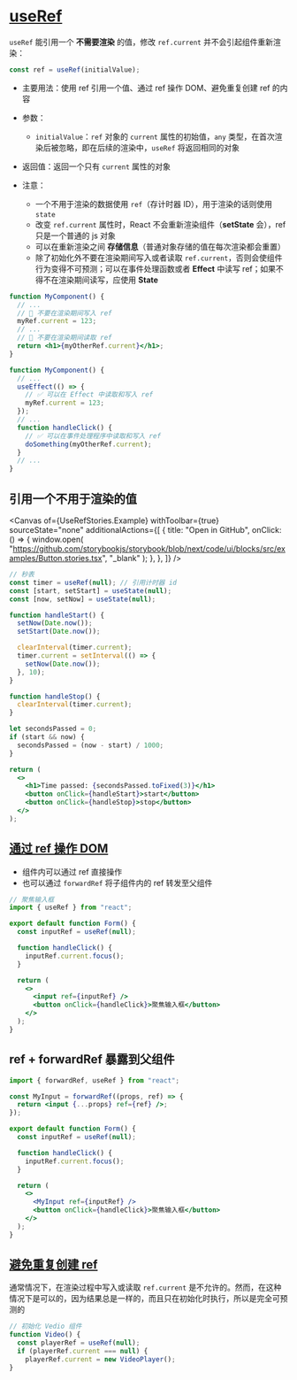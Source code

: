 

<Meta of={UseRefStories} />

# [useRef ](https://zh-hans.react.dev/reference/react/useRef#)

`useRef` 能引用一个 **不需要渲染** 的值，修改 `ref.current` 并不会引起组件重新渲染：

```js
const ref = useRef(initialValue);
```

- 主要用法：使用 ref 引用一个值、通过 ref 操作 DOM、避免重复创建 ref 的内容

- 参数：

  - `initialValue`：`ref` 对象的 `current` 属性的初始值，`any` 类型，在首次渲染后被忽略，即在后续的渲染中，`useRef` 将返回相同的对象

- 返回值：返回一个只有 `current` 属性的对象

- 注意：

  - 一个不用于渲染的数据使用 `ref`（存计时器 ID），用于渲染的话则使用 `state`
  - 改变 `ref.current` 属性时，React 不会重新渲染组件（**setState** 会），ref 只是一个普通的 js 对象
  - 可以在重新渲染之间 **存储信息**（普通对象存储的值在每次渲染都会重置）
  - 除了初始化外不要在渲染期间写入或者读取 `ref.current`，否则会使组件行为变得不可预测；可以在事件处理函数或者 **Effect** 中读写 ref；如果不得不在渲染期间读写，应使用 **State**

```jsx
function MyComponent() {
  // ...
  // 🚩 不要在渲染期间写入 ref
  myRef.current = 123;
  // ...
  // 🚩 不要在渲染期间读取 ref
  return <h1>{myOtherRef.current}</h1>;
}

function MyComponent() {
  // ...
  useEffect(() => {
    // ✅ 可以在 Effect 中读取和写入 ref
    myRef.current = 123;
  });
  // ...
  function handleClick() {
    // ✅ 可以在事件处理程序中读取和写入 ref
    doSomething(myOtherRef.current);
  }
  // ...
}
```

## 引用一个不用于渲染的值

<Canvas
  of={UseRefStories.Example}
  withToolbar={true}
  sourceState="none"
  additionalActions={[
    {
      title: "Open in GitHub",
      onClick: () => {
        window.open(
          "https://github.com/storybookjs/storybook/blob/next/code/ui/blocks/src/examples/Button.stories.tsx",
          "_blank"
        );
      },
    },
  ]}
/>

```jsx
// 秒表
const timer = useRef(null); // 引用计时器 id
const [start, setStart] = useState(null);
const [now, setNow] = useState(null);

function handleStart() {
  setNow(Date.now());
  setStart(Date.now());

  clearInterval(timer.current);
  timer.current = setInterval(() => {
    setNow(Date.now());
  }, 10);
}

function handleStop() {
  clearInterval(timer.current);
}

let secondsPassed = 0;
if (start && now) {
  secondsPassed = (now - start) / 1000;
}

return (
  <>
    <h1>Time passed: {secondsPassed.toFixed(3)}</h1>
    <button onClick={handleStart}>start</button>
    <button onClick={handleStop}>stop</button>
  </>
);
```

## [通过 ref 操作 DOM](https://zh-hans.react.dev/reference/react/useRef#manipulating-the-dom-with-a-ref)

- 组件内可以通过 ref 直接操作
- 也可以通过 `forwardRef` 将子组件内的 ref 转发至父组件

```jsx
// 聚焦输入框
import { useRef } from "react";

export default function Form() {
  const inputRef = useRef(null);

  function handleClick() {
    inputRef.current.focus();
  }

  return (
    <>
      <input ref={inputRef} />
      <button onClick={handleClick}>聚焦输入框</button>
    </>
  );
}
```

## ref + forwardRef 暴露到父组件

```jsx
import { forwardRef, useRef } from "react";

const MyInput = forwardRef((props, ref) => {
  return <input {...props} ref={ref} />;
});

export default function Form() {
  const inputRef = useRef(null);

  function handleClick() {
    inputRef.current.focus();
  }

  return (
    <>
      <MyInput ref={inputRef} />
      <button onClick={handleClick}>聚焦输入框</button>
    </>
  );
}
```

## [避免重复创建 ref](https://zh-hans.react.dev/reference/react/useRef#avoiding-recreating-the-ref-contents)

通常情况下，在渲染过程中写入或读取 `ref.current` 是不允许的。然而，在这种情况下是可以的，因为结果总是一样的，而且只在初始化时执行，所以是完全可预测的

```jsx
// 初始化 Vedio 组件
function Video() {
  const playerRef = useRef(null);
  if (playerRef.current === null) {
    playerRef.current = new VideoPlayer();
}
```
